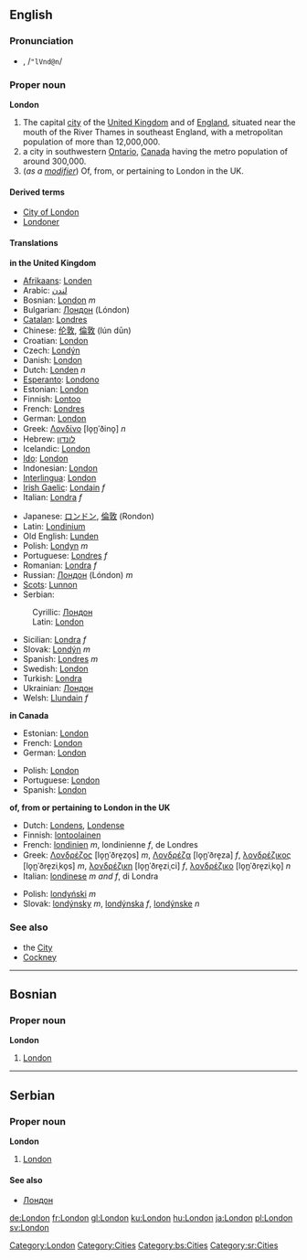 ==English==

{{rank|wild|front|France|577|London|save|length|play}}

===Pronunciation===
*{{IPAchar|lŭn'dən, /ˈlʌndən/}}, /<tt>"lVnd@n</tt>/

===Proper noun===
{{wikipedia}}
'''London'''

# The capital [[city]] of the [[United Kingdom]] and of [[England]], situated near the mouth of the River Thames in southeast England, with a metropolitan population of more than 12,000,000.
# a city in southwestern [[Ontario]], [[Canada]] having the metro population of around 300,000.
# (''as a [[modifier]]'') Of, from, or pertaining to London in the UK.

====Derived terms====
*[[City of London]]
*[[Londoner]]

====Translations====
'''in the United Kingdom'''
{{top}}
*[[Afrikaans]]: [[Londen]]
*Arabic: [[لندن]]
*Bosnian: [[London#Bosnian|London]] ''m''
*Bulgarian: [[Лондон]] (Lóndon)
*[[Catalan]]: [[Londres#Catalan|Londres]]
*Chinese: [[伦敦]], [[倫敦]] (lún dūn)
*Croatian: [[London#Croatian|London]]
*Czech: [[Londýn]]
*Danish: [[London#Danish|London]]
*Dutch: [[Londen]] ''n''
*[[Esperanto]]: [[Londono]]
*Estonian: [[London#Estonian|London]]
*Finnish: [[Lontoo]]
*French: [[Londres#French|Londres]]
*German: [[London#German|London]]
*Greek: [[Λονδίνο]] [lo̞n̪ˈðino̞] ''n''
*Hebrew: [[לונדון]]
*Icelandic: [[London#Icelandic|London]]
*[[Ido]]: [[London#Ido|London]]
*Indonesian: [[London#Indonesian|London]]
*[[Interlingua]]: [[London#Interlingua|London]]
*[[Irish Gaelic]]: [[Londain]] ''f''
*Italian: [[Londra]] ''f''
{{mid}}
*Japanese: [[ロンドン]], [[倫敦]] (Rondon)
*Latin: [[Londinium]]
*Old English: [[Lunden]]
*Polish: [[Londyn]] ''m''
*Portuguese: [[Londres#Portuguese|Londres]] ''f''
*Romanian: [[Londra#Romanian|Londra]] ''f''
*Russian: [[Лондон]] (Lóndon) ''m''
*[[Scots]]: [[Lunnon]]
*Serbian: 
:Cyrillic: [[Лондон#Serbian|Лондон]] {{m}}
:Latin: [[London#Serbian|London]] {{m}}
*Sicilian: [[Londra#Sicilian|Londra]] ''f''
*Slovak: [[Londýn]] ''m''
*Spanish: [[Londres#Spanish|Londres]] ''m''
*Swedish: [[London#Swedish|London]]
*Turkish: [[Londra#Turkish|Londra]]
*Ukrainian: [[Лондон]]
*Welsh: [[Llundain]] ''f''
{{bottom}}

'''in Canada'''
<!--Note: most languages have different names for London in Canada and London in the UK: be sure to distinguish between the two when contributing to the table below-->
{{top}}
*Estonian: [[London#Estonian|London]]
*French: [[London#French|London]]
*German: [[London#German|London]]
{{mid}}
*Polish: [[London#Polish|London]]
*Portuguese: [[London#Portuguese|London]]
*Spanish: [[London#Spanish|London]]
{{bottom}}

'''of, from or pertaining to London in the UK'''
{{top}}
*Dutch: [[Londens]], [[Londense]]
*Finnish: [[lontoolainen]]
*French: [[londinien]] ''m'', londinienne ''f'', de Londres
*Greek: [[Λονδρέζος]] [lo̞n̪ˈðre̞zo̞s] ''m'', [[Λονδρέζα]] [lo̞n̪ˈðre̞za] ''f'', [[λονδρέζικος]] [lo̞n̪ˈðre̞ziˌko̞s] ''m'', [[λονδρέζικη]] [lo̞n̪ˈðre̞ziˌci] ''f'', [[λονδρέζικο]] [lo̞n̪ˈðre̞ziˌko̞] ''n''
*Italian: [[londinese]] ''m and f'', di Londra
{{mid}}
*Polish: [[londyński]] ''m''
*Slovak: [[londýnsky]] ''m'', [[londýnska]] ''f'', [[londýnske]] ''n''
{{bottom}}

===See also===
*the [[City]]
*[[Cockney]]

----

==Bosnian==
===Proper noun===
'''London''' {{m}}
#[[London#English|London]]

----

==Serbian==
===Proper noun===
'''London''' {{m}}
#[[London#English|London]]
====See also====
*[[Лондон#Serbian|Лондон]]

[[Category:London]]
[[Category:Cities]]
[[Category:bs:Cities]]
[[Category:sr:Cities]]

[[de:London]]
[[fr:London]]
[[gl:London]]
[[ku:London]]
[[hu:London]]
[[ja:London]]
[[pl:London]]
[[sv:London]]